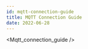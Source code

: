 ```yaml
---
id: mqtt-connection-guide
title: MQTT Connection Guide
date: 2022-06-28
---
```


<!-- 상위 문서인 /docs/Product/Modules/Serial-to-Ethernet-Module/WIZ500SR-RP/mqtt-connection-guide-en.mdx 문서를 수정해주세요 -->


<Mqtt_connection_guide />
